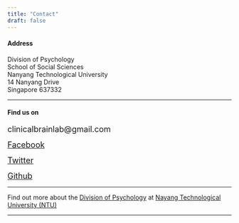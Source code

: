 ```yaml
---
title: "Contact"
draft: false
---
```


#### Address <br />
Division of Psychology <br />
School of Social Sciences <br />
Nanyang Technological University <br />
14 Nanyang Drive <br />
Singapore 637332 <br />

*** 

#### Find us on <br />

<i class='far fa-envelope' style='font-size:35px'></i><font size="4"> clinicalbrainlab@gmail.com </font>

<i class='fab fa-facebook-square' style='font-size:35px;color:#3b5998'></i> 
<font size="4">[Facebook](https://www.facebook.com/Clinical-Brain-Lab-1025744954121571/)</font>

<i class='fab fa-twitter-square' style='font-size:35px; color:#00aced'></i> <font size="4">[Twitter](https://twitter.com/cblntu)</font>

<i class='fab fa-github' style='font-size:35px'></i> <font size="4">[Github](https://github.com/ClinicalBrainLab)</font>

*** 

Find out more about the [Division of Psychology](http://www.sss.ntu.edu.sg/Programmes/psychology/Pages/Home.aspx) at [Nayang Technological University (NTU)](https://www.ntu.edu.sg/Pages/home.aspx)

***

